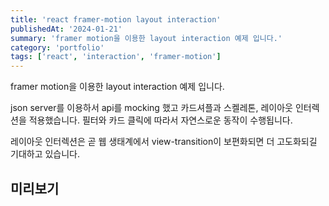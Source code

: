 ```yaml
---
title: 'react framer-motion layout interaction'
publishedAt: '2024-01-21'
summary: 'framer motion을 이용한 layout interaction 예제 입니다.'
category: 'portfolio'
tags: ['react', 'interaction', 'framer-motion']
---
```


framer motion을 이용한 layout interaction 예제 입니다.

json server를 이용하서 api를 mocking 했고 카드셔플과 스켈레톤, 레이아웃 인터렉션을 적용했습니다. 필터와 카드 클릭에 따라서 자연스로운 동작이 수행됩니다.

레이아웃 인터렉션은 곧 웹 생태계에서 view-transition이 보편화되면 더 고도화되길 기대하고 있습니다.

## 미리보기

<StackBlitzEmbed repo='GyeongtaeGim/react-layout-interaction' height='700px' />
